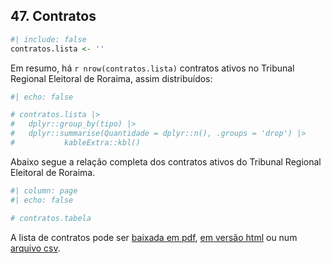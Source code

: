## 47. Contratos


```r
#| include: false
contratos.lista <- ''

```

Em resumo, há `r nrow(contratos.lista)` contratos ativos no Tribunal Regional Eleitoral de Roraima, assim distribuídos:

``` r
#| echo: false

# contratos.lista |> 
#   dplyr::group_by(tipo) |> 
#   dplyr::summarise(Quantidade = dplyr::n(), .groups = 'drop') |> 
#           kableExtra::kbl()


```

Abaixo segue a relação completa dos contratos ativos do Tribunal Regional Eleitoral de Roraima.

```r
#| column: page
#| echo: false

# contratos.tabela

```




A lista de contratos pode ser [baixada em pdf](../saida/contratos.seges.tabela.pdf), [em versão html](../saida/contratos.seges.tabela.html) ou num [arquivo csv](../saida/contratos.seges.tabela.csv).



